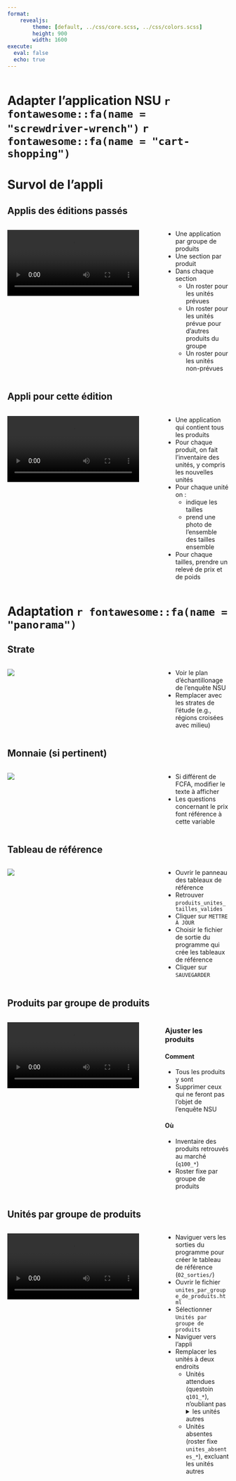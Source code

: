 ```yaml
---
format: 
    revealjs: 
        theme: [default, ../css/core.scss, ../css/colors.scss]
        height: 900
        width: 1600
execute: 
  eval: false
  echo: true
---
```


```r

```

# Adapter l'application NSU `r fontawesome::fa(name = "screwdriver-wrench")` `r fontawesome::fa(name = "cart-shopping")` {background-color=var(--suso)}

# Survol de l'appli {background-color=var(--s1)}

## Applis des éditions passés {.t1}

:::: {.columns}

::: {.column width="70%"}

![](assets/survol_nsu_ehcvm2.mp4){fig-align="center"}

:::

::: {.column width="30%"}

- Une application par groupe de produits
- Une section par produit
- Dans chaque section
  - Un roster pour les unités prévues
  - Un roster pour les unités prévue pour d'autres produits du groupe
  - Un roster pour les unités non-prévues

:::

::::

## Appli pour cette édition {.t1}

:::: {.columns}

::: {.column width="70%"}

![](assets/survol_nsu_ehcvm3.mp4){fig-align="center"}

:::

::: {.column width="30%"}

- Une application qui contient tous les produits
- Pour chaque produit, on fait l'inventaire des unités, y compris les nouvelles unités
- Pour chaque unité on :
  - indique les tailles
  - prend une photo de l'ensemble des tailles ensemble
- Pour chaque tailles, prendre un relevé de prix et de poids

:::

::::

# Adaptation `r fontawesome::fa(name = "panorama")` {background-color=var(--s2)}

## Strate {.t2}

:::: {.columns}

::: {.column width="70%"}

![](assets/strates.gif){fig-align="center"}

:::

::: {.column width="30%"}

- Voir le plan d'échantillonage de l'enquête NSU
- Remplacer avec les strates de l'étude (e.g., régions croisées avec milieu)

:::

::::

## Monnaie (si pertinent) {.t2}

:::: {.columns}

::: {.column width="70%"}

![](assets/monnaie.gif){fig-align="center"}

:::

::: {.column width="30%"}

- Si différent de FCFA, modifier le texte à afficher
- Les questions concernant le prix font référence à cette variable

:::

::::

## Tableau de référence {.t2}

:::: {.columns}

::: {.column width="70%"}

![](assets/tableau_de_ref.gif){fig-align="center"}

:::

::: {.column width="30%"}

- Ouvrir le panneau des tableaux de référence
- Retrouver `produits_unites_tailles_valides`
- Cliquer sur `METTRE À JOUR`
- Choisir le fichier de sortie du programme qui crée les tableaux de référence
- Cliquer sur `SAUVEGARDER`

:::

::::

## Produits par groupe de produits {.t2}

:::: {.columns}

::: {.column width="70%"}

![](assets/ajuster_produits.mp4){fig-align="center"}

:::

::: {.column width="30%"}

### Ajuster les produits

#### Comment

- Tous les produits y sont
- Supprimer ceux qui ne feront pas l'objet de l'enquête NSU

#### Où

- Inventaire des produits retrouvés au marché (`q100_*`)
- Roster fixe par groupe de produits

:::

::::


## Unités par groupe de produits {.t2}

:::: {.columns}

::: {.column width="70%"}

![](assets/ajuster_unites.mp4){fig-align="center"}

:::

::: {.column width="30%"}

- Naviguer vers les sorties du programme pour créer le tableau de référence (`02_sorties/`)
- Ouvrir le fichier `unites_par_groupe_de_produits.html`
- Sélectionner `Unités par groupe de produits`
- Naviguer vers l'appli
- Remplacer les unités à deux endroits
  - Unités attendues (questoin `q101_*`), n'oubliant pas <details><summary>les unités autres</summary>
    ```
    Autre 1...........-96
    Autre 2...........-97
    Autre 3...........-98
    ```
  </details>
  - Unités absentes (roster fixe `unites_absentes_*`), excluant les unités autres

:::

::::
